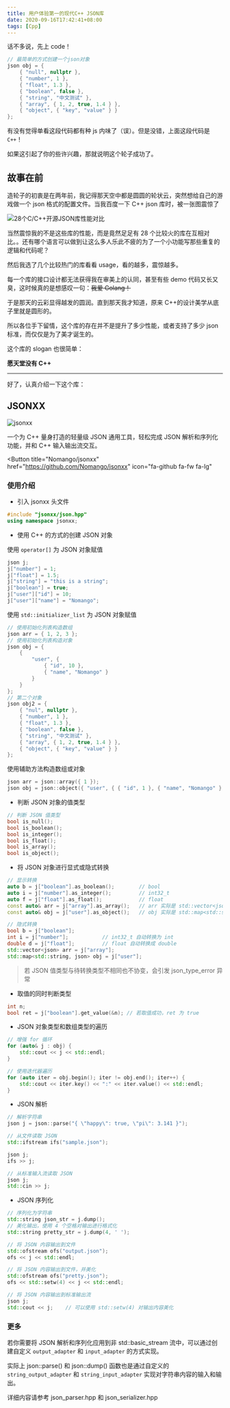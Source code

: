 ```yaml
---
title: 用户体验第一的现代C++ JSON库
date: 2020-09-16T17:42:41+08:00
tags: [Cpp]
---
```



话不多说，先上 code！

```cpp
// 最简单的方式创建一个json对象
json obj = {
    { "null", nullptr },
    { "number", 1 },
    { "float", 1.3 },
    { "boolean", false },
    { "string", "中文测试" },
    { "array", { 1, 2, true, 1.4 } },
    { "object", { "key", "value" } }
};
```

有没有觉得单看这段代码都有种 js 内味了（误）。但是没错，上面这段代码是`C++`！

如果这引起了你的些许兴趣，那就说明这个轮子成功了。

## 故事在前

造轮子的初衷是在两年前，我记得那天空中都是圆圆的轮状云，突然想给自己的游戏做一个 json 格式的配置文件。当我百度一下 C++ json 库时，被一张图震惊了

![28个C/C++开源JSON库性能对比](@assets/images/2020/jsonxx/json-lib-performance.png)

当然震惊我的不是这些库的性能，而是竟然足足有 28 个比较火的库在互相对比。。还有哪个语言可以做到让这么多人乐此不疲的为了一个小功能写那些重复的逻辑和代码呢？

然后我选了几个比较热门的库看看 usage，看的越多，震惊越多。

每一个库的接口设计都无法获得我在审美上的认同，甚至有些 demo 代码又长又臭，这时候真的是想感叹一句：~~我爱 Golang！~~

于是那天的云彩显得越发的圆润。直到那天我才知道，原来 C++的设计美学从底子里就是圆形的。

所以各位手下留情，这个库的存在并不是提升了多少性能，或者支持了多少 json 标准，而仅仅是为了美才诞生的。

这个库的 slogan 也很简单：

**愿天堂没有 C++**

---

好了，认真介绍一下这个库：

## JSONXX

![jsonxx](@assets/images/2020/jsonxx/logo.png)

一个为 C++ 量身打造的轻量级 JSON 通用工具，轻松完成 JSON 解析和序列化功能，并和 C++ 输入输出流交互。

<Button
  title="Nomango/jsonxx"
  href="https://github.com/Nomango/jsonxx"
  icon="fa-github fa-fw fa-lg"
></Button>

### 使用介绍

- 引入 jsonxx 头文件

```cpp
#include "jsonxx/json.hpp"
using namespace jsonxx;
```

- 使用 C++ 的方式的创建 JSON 对象

使用 `operator[]` 为 JSON 对象赋值

```cpp
json j;
j["number"] = 1;
j["float"] = 1.5;
j["string"] = "this is a string";
j["boolean"] = true;
j["user"]["id"] = 10;
j["user"]["name"] = "Nomango";
```

使用 `std::initializer_list` 为 JSON 对象赋值

```cpp
// 使用初始化列表构造数组
json arr = { 1, 2, 3 };
// 使用初始化列表构造对象
json obj = {
    {
        "user", {
            { "id", 10 },
            { "name", "Nomango" }
        }
    }
};
// 第二个对象
json obj2 = {
    { "nul", nullptr },
    { "number", 1 },
    { "float", 1.3 },
    { "boolean", false },
    { "string", "中文测试" },
    { "array", { 1, 2, true, 1.4 } },
    { "object", { "key", "value" } }
};
```

使用辅助方法构造数组或对象

```cpp
json arr = json::array({ 1 });
json obj = json::object({ "user", { { "id", 1 }, { "name", "Nomango" } } });
```

- 判断 JSON 对象的值类型

```cpp
// 判断 JSON 值类型
bool is_null();
bool is_boolean();
bool is_integer();
bool is_float();
bool is_array();
bool is_object();
```

- 将 JSON 对象进行显式或隐式转换

```cpp
// 显示转换
auto b = j["boolean"].as_boolean();        // bool
auto i = j["number"].as_integer();         // int32_t
auto f = j["float"].as_float();            // float
const auto& arr = j["array"].as_array();   // arr 实际是 std::vector<json> 类型
const auto& obj = j["user"].as_object();   // obj 实际是 std::map<std::string, json> 类型
```

```cpp
// 隐式转换
bool b = j["boolean"];
int i = j["number"];           // int32_t 自动转换为 int
double d = j["float"];         // float 自动转换成 double
std::vector<json> arr = j["array"];
std::map<std::string, json> obj = j["user"];
```

> 若 JSON 值类型与待转换类型不相同也不协变，会引发 json_type_error 异常

- 取值的同时判断类型

```cpp
int n;
bool ret = j["boolean"].get_value(&n); // 若取值成功，ret 为 true
```

- JSON 对象类型和数组类型的遍历

```cpp
// 增强 for 循环
for (auto& j : obj) {
    std::cout << j << std::endl;
}
```

```cpp
// 使用迭代器遍历
for (auto iter = obj.begin(); iter != obj.end(); iter++) {
    std::cout << iter.key() << ":" << iter.value() << std::endl;
}
```

- JSON 解析

```cpp
// 解析字符串
json j = json::parse("{ \"happy\": true, \"pi\": 3.141 }");
```

```cpp
// 从文件读取 JSON
std::ifstream ifs("sample.json");

json j;
ifs >> j;
```

```cpp
// 从标准输入流读取 JSON
json j;
std::cin >> j;
```

- JSON 序列化

```cpp
// 序列化为字符串
std::string json_str = j.dump();
// 美化输出，使用 4 个空格对输出进行格式化
std::string pretty_str = j.dump(4, ' ');
```

```cpp
// 将 JSON 内容输出到文件
std::ofstream ofs("output.json");
ofs << j << std::endl;
```

```cpp
// 将 JSON 内容输出到文件，并美化
std::ofstream ofs("pretty.json");
ofs << std::setw(4) << j << std::endl;
```

```cpp
// 将 JSON 内容输出到标准输出流
json j;
std::cout << j;    // 可以使用 std::setw(4) 对输出内容美化
```

### 更多

若你需要将 JSON 解析和序列化应用到非 std::basic_stream 流中，可以通过创建自定义 `output_adapter` 和 `input_adapter` 的方式实现。

实际上 json::parse() 和 json::dump() 函数也是通过自定义的 `string_output_adapter` 和 `string_input_adapter` 实现对字符串内容的输入和输出。

详细内容请参考 json_parser.hpp 和 json_serializer.hpp
